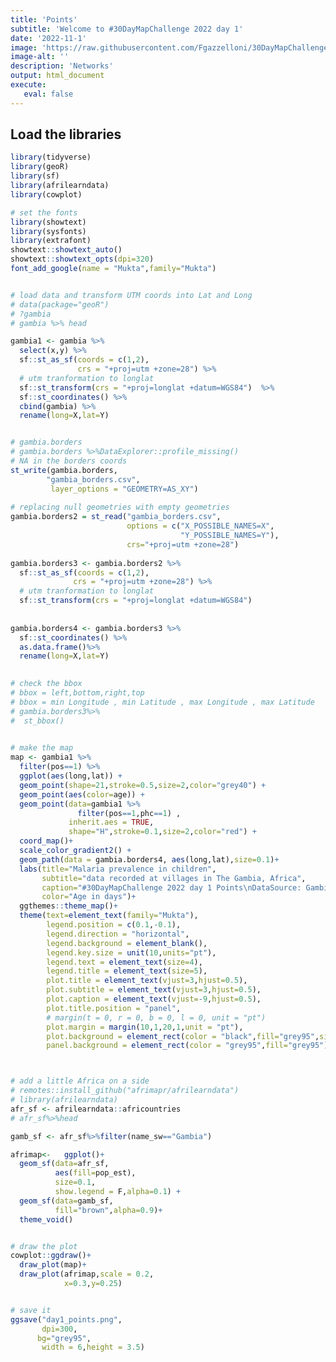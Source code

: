 ```yaml
---
title: 'Points'
subtitle: 'Welcome to #30DayMapChallenge 2022 day 1'
date: '2022-11-1'
image: 'https://raw.githubusercontent.com/Fgazzelloni/30DayMapChallenge/master/2022/day1_points/day1_points.png'
image-alt: ''
description: 'Networks'
output: html_document
execute: 
   eval: false
---
```



## Load the libraries
```r

library(tidyverse)
library(geoR)
library(sf)
library(afrilearndata)
library(cowplot)

# set the fonts
library(showtext)
library(sysfonts)
library(extrafont)
showtext::showtext_auto()
showtext::showtext_opts(dpi=320)
font_add_google(name = "Mukta",family="Mukta")


# load data and transform UTM coords into Lat and Long 
# data(package="geoR")
# ?gambia
# gambia %>% head

gambia1 <- gambia %>%
  select(x,y) %>%
  sf::st_as_sf(coords = c(1,2), 
               crs = "+proj=utm +zone=28") %>%
  # utm tranformation to longlat
  sf::st_transform(crs = "+proj=longlat +datum=WGS84")  %>%
  sf::st_coordinates() %>%
  cbind(gambia) %>%
  rename(long=X,lat=Y) 


# gambia.borders
# gambia.borders %>%DataExplorer::profile_missing()
# NA in the borders coords 
st_write(gambia.borders,
        "gambia_borders.csv",
         layer_options = "GEOMETRY=AS_XY")
  
# replacing null geometries with empty geometries
gambia.borders2 = st_read("gambia_borders.csv",
                          options = c("X_POSSIBLE_NAMES=X",
                                      "Y_POSSIBLE_NAMES=Y"),
                          crs="+proj=utm +zone=28") 
  
gambia.borders3 <- gambia.borders2 %>%
  sf::st_as_sf(coords = c(1,2), 
              crs = "+proj=utm +zone=28") %>%
  # utm tranformation to longlat
  sf::st_transform(crs = "+proj=longlat +datum=WGS84") 
           
 
gambia.borders4 <- gambia.borders3 %>%
  sf::st_coordinates() %>%
  as.data.frame()%>%
  rename(long=X,lat=Y) 
  

# check the bbox
# bbox = left,bottom,right,top
# bbox = min Longitude , min Latitude , max Longitude , max Latitude 
# gambia.borders3%>%
#  st_bbox()
  

# make the map
map <- gambia1 %>%
  filter(pos==1) %>%
  ggplot(aes(long,lat)) +
  geom_point(shape=21,stroke=0.5,size=2,color="grey40") +
  geom_point(aes(color=age)) +
  geom_point(data=gambia1 %>%
               filter(pos==1,phc==1) ,
             inherit.aes = TRUE,
             shape="H",stroke=0.1,size=2,color="red") +
  coord_map()+
  scale_color_gradient2() +
  geom_path(data = gambia.borders4, aes(long,lat),size=0.1)+
  labs(title="Malaria prevalence in children",
       subtitle="data recorded at villages in The Gambia, Africa",
       caption="#30DayMapChallenge 2022 day 1 Points\nDataSource: Gambia data from {geoR} package\nMap: Federica Gazzelloni",
       color="Age in days")+
  ggthemes::theme_map()+
  theme(text=element_text(family="Mukta"),
        legend.position = c(0.1,-0.1),
        legend.direction = "horizontal",
        legend.background = element_blank(),
        legend.key.size = unit(10,units="pt"),
        legend.text = element_text(size=4),
        legend.title = element_text(size=5),
        plot.title = element_text(vjust=3,hjust=0.5),
        plot.subtitle = element_text(vjust=3,hjust=0.5),
        plot.caption = element_text(vjust=-9,hjust=0.5),
        plot.title.position = "panel",
        # margin(t = 0, r = 0, b = 0, l = 0, unit = "pt")
        plot.margin = margin(10,1,20,1,unit = "pt"),
        plot.background = element_rect(color = "black",fill="grey95",size=0.05),
        panel.background = element_rect(color = "grey95",fill="grey95"))



# add a little Africa on a side
# remotes::install_github("afrimapr/afrilearndata")
# library(afrilearndata)
afr_sf <- afrilearndata::africountries
# afr_sf%>%head

gamb_sf <- afr_sf%>%filter(name_sw=="Gambia")

afrimap<-   ggplot()+
  geom_sf(data=afr_sf,
          aes(fill=pop_est),
          size=0.1,
          show.legend = F,alpha=0.1) +
  geom_sf(data=gamb_sf,
          fill="brown",alpha=0.9)+
  theme_void()


# draw the plot
cowplot::ggdraw()+
  draw_plot(map)+
  draw_plot(afrimap,scale = 0.2,
            x=0.3,y=0.25)


# save it
ggsave("day1_points.png",
       dpi=300,
      bg="grey95",
       width = 6,height = 3.5)

```
